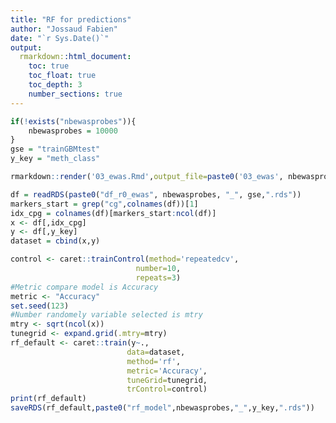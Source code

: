 ```yaml
---
title: "RF for predictions"
author: "Jossaud Fabien"
date: "`r Sys.Date()`"
output: 
  rmarkdown::html_document:
    toc: true
    toc_float: true
    toc_depth: 3
    number_sections: true
---
```



```r

if(!exists("nbewasprobes")){
	nbewasprobes = 10000
}
gse = "trainGBMtest"
y_key = "meth_class"

```

```r

rmarkdown::render('03_ewas.Rmd',output_file=paste0('03_ewas', nbewasprobes,'_',gse,'_',y_key, '.html'))

```

```r

df = readRDS(paste0("df_r0_ewas", nbewasprobes, "_", gse,".rds"))
markers_start = grep("cg",colnames(df))[1]
idx_cpg = colnames(df)[markers_start:ncol(df)]
x <- df[,idx_cpg]
y <- df[,y_key]
dataset = cbind(x,y)

control <- caret::trainControl(method='repeatedcv', 
	                        number=10, 
	                        repeats=3)
#Metric compare model is Accuracy
metric <- "Accuracy"
set.seed(123)
#Number randomely variable selected is mtry
mtry <- sqrt(ncol(x))
tunegrid <- expand.grid(.mtry=mtry)
rf_default <- caret::train(y~., 
    	                  data=dataset, 
        	              method='rf', 
        	              metric='Accuracy', 
        	              tuneGrid=tunegrid, 
        	              trControl=control)
print(rf_default)
saveRDS(rf_default,paste0("rf_model",nbewasprobes,"_",y_key,".rds"))


```

